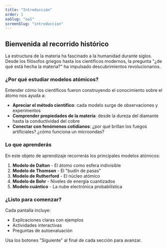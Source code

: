 ```yaml
---
title: "Introducción"
order: 1
oaSlug: "oa1"
screenSlug: "introduccion"
---
```


## Bienvenida al recorrido histórico

La estructura de la materia ha fascinado a la humanidad durante siglos. Desde los filósofos griegos hasta los científicos modernos, la pregunta "¿de qué está hecha la materia?" ha impulsado descubrimientos revolucionarios.

### ¿Por qué estudiar modelos atómicos?

Entender cómo los científicos fueron construyendo el conocimiento sobre el átomo nos ayuda a:

- **Apreciar el método científico**: cada modelo surge de observaciones y experimentos
- **Comprender propiedades de la materia**: desde la dureza del diamante hasta la conductividad del cobre
- **Conectar con fenómenos cotidianos**: ¿por qué brillan los fuegos artificiales? ¿cómo funciona un microondas?

### Lo que aprenderás

En este objeto de aprendizaje recorrerás los principales modelos atómicos:

1. **Modelo de Dalton** - El átomo como esfera indivisible
2. **Modelo de Thomson** - El "budín de pasas"
3. **Modelo de Rutherford** - El núcleo atómico
4. **Modelo de Bohr** - Niveles de energía cuantizados
5. **Modelo cuántico** - La nube electrónica probabilística

### ¿Listo para comenzar?

Cada pantalla incluye:
- Explicaciones claras con ejemplos
- Actividades interactivas
- Preguntas de autoevaluación

Usa los botones "Siguiente" al final de cada sección para avanzar.
